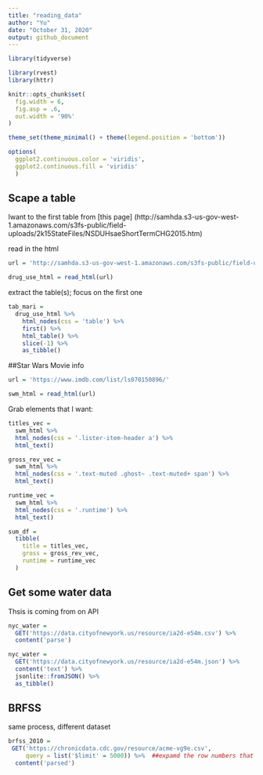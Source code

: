 ```yaml
---
title: "reading_data"
author: "Yu"
date: "October 31, 2020"
output: github_document
---
```


```r
library(tidyverse)

library(rvest)
library(httr)

knitr::opts_chunk$set(
  fig.width = 6,
  fig.asp = .6,
  out.width = '90%'
)

theme_set(theme_minimal() + theme(legend.position = 'bottom'))

options(
  ggplot2.continuous.color = 'viridis',
  ggplot2.continuous.fill = 'viridis'
  )
```

## Scape a table


Iwant to the first table from [this page]
(http://samhda.s3-us-gov-west-1.amazonaws.com/s3fs-public/field-uploads/2k15StateFiles/NSDUHsaeShortTermCHG2015.htm)


read in the html
```r
url = 'http://samhda.s3-us-gov-west-1.amazonaws.com/s3fs-public/field-uploads/2k15StateFiles/NSDUHsaeShortTermCHG2015.htm'

drug_use_html = read_html(url)
```

extract the table(s); focus on the first one

```r
tab_mari = 
  drug_use_html %>% 
    html_nodes(css = 'table') %>% 
    first() %>% 
    html_table() %>% 
    slice(-1) %>% 
    as_tibble()
```

##Star Wars Movie info

```r
url = 'https://www.imdb.com/list/ls070150896/'

swm_html = read_html(url)

```

Grab elements that I want:
```r
titles_vec = 
  swm_html %>% 
  html_nodes(css = '.lister-item-header a') %>% 
  html_text()

gross_rev_vec = 
  swm_html %>% 
  html_nodes(css = '.text-muted .ghost~ .text-muted+ span') %>% 
  html_text()

runtime_vec = 
  swm_html %>% 
  html_nodes(css = '.runtime') %>% 
  html_text()

sum_df = 
  tibble(
    title = titles_vec, 
    gross = gross_rev_vec,
    runtime = runtime_vec
  )
```


## Get some water data

Thsis is coming from on API

```r
nyc_water = 
  GET('https://data.cityofnewyork.us/resource/ia2d-e54m.csv') %>% 
  content('parse')

nyc_water = 
  GET('https://data.cityofnewyork.us/resource/ia2d-e54m.json') %>% 
  content('text') %>%
  jsonlite::fromJSON() %>% 
  as_tibble()
```


## BRFSS

same process, different dataset

```r
brfss_2010 = 
 GET('https://chronicdata.cdc.gov/resource/acme-vg9e.csv',
     query = list('$limit' = 5000)) %>%  ##expamd the row numbers that we need in the dataset
  content('parsed')

```

